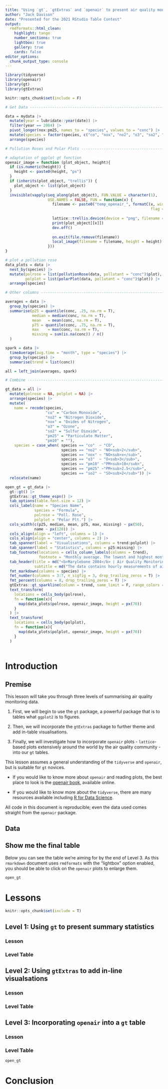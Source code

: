 ```yaml
---
title: "Using `gt`, `gtExtras` and `openair` to present air quality monitoring data"
author: "Jack Davison"
date: "Presented for the 2021 RStudio Table Contest"
output:
  rmdformats::html_clean: 
    highlight: tango
    number_sections: true
    lightbox: true
    gallery: true
    cards: false
editor_options: 
  chunk_output_type: console
---
```


```r

library(tidyverse)
library(openair)
library(gt)
library(gtExtras)

knitr::opts_chunk$set(include = F)

```

```r

# Get Data ----------------------------------------------------------------

data = mydata |>
  mutate(year = lubridate::year(date)) |> 
  filter(year == 2004) |> 
  pivot_longer(nox:pm25, names_to = "species", values_to = "conc") |> 
  mutate(species = factor(species, c("co", "nox", "no2", "o3", "so2", "pm25", "pm10"))) |> 
  arrange(species)

```

```r

# Pollution Roses and Polar Plots -----------------------------------------

# adaptation of ggplot gt function
openair_image = function (plot_object, height){
  if (is.numeric(height)) {
    height <- paste0(height, "px")
  }
  if (inherits(plot_object, "trellis")) {
    plot_object <- list(plot_object)
  }
  invisible(vapply(seq_along(plot_object), FUN.VALUE = character(1),
                   USE.NAMES = FALSE, FUN = function(x) {
                     filename <- paste0("temp_openair_", formatC(x, width = 4,
                                                                 flag = "0"), ".png")
                     
                     lattice::trellis.device(device = "png", filename = filename)
                     print(plot_object[[x]])
                     dev.off()
                     
                     on.exit(file.remove(filename))
                     local_image(filename = filename, height = height)
                   }))
}

# plot a pollution rose
data_plots = data |> 
  nest_by(species) |>
  mutate(polrose = list(pollutionRose(data, pollutant = "conc")$plot),
         polplot = list(polarPlot(data, pollutant = "conc")$plot)) |> 
  arrange(species)

```

```r

# Other columns -----------------------------------------------------------

averages = data |> 
  group_by(species) |> 
  summarise(p25 = quantile(conc, .25, na.rm = T),
            median = median(conc, na.rm = T),
            mean   = mean(conc, na.rm = T),
            p75 = quantile(conc, .75, na.rm = T),
            max    = max(conc, na.rm = T),
            missing = sum(is.na(conc)) / n()
  )

spark = data |>
  timeAverage(avg.time = "month", type = "species") |> 
  group_by(species) |> 
  summarise(trend = list(conc))

all = left_join(averages, spark)

```

```r
# Combine -----------------------------------------------------------------

gt_data = all |> 
  mutate(polrose = NA, polplot = NA) |> 
  arrange(species) |>
  mutate(
    name = recode(species,
                  "co" = "Carbon Monoxide",
                  "no2" = "Nitrogen Dioxide",
                  "nox" = "Oxides of Nitrogen",
                  "o3" = "Ozone",
                  "so2" = "Sulfur Dioxide",
                  "pm25" = "Particulate Matter",
                  "pm10" = ""),
    species = case_when( species == "co"  ~ "CO",
                         species == "no2" ~ "NO<sub>2</sub>",
                         species == "nox" ~ "NO<sub>x</sub>",
                         species == "o3"  ~ "O<sub>3</sub>",
                         species == "pm10" ~"PM<sub>10</sub>",
                         species == "pm25" ~"PM<sub>2.5</sub>",
                         species == "so2" ~ "SO<sub>2</sub>")) |> 
  relocate(name)

open_gt = gt_data |> 
  gt::gt() |> 
  gtExtras::gt_theme_espn() |> 
  tab_options(table.font.size = 12) |> 
  cols_label(name = "Species Name",
             species = "Formula",
             polrose = "Poll. Rose",
             polplot = "Polar Plt.") |> 
  cols_width(c(p25, median, mean, p75, max, missing) ~ px(50),
             name ~ px(120)) |> 
  cols_align(align = "left", columns = 1) |> 
  cols_align(align = "center", columns = 2) |> 
  tab_spanner(label = "Visualisations", columns = trend:polplot) |> 
  tab_spanner(label = "Statistics", columns = p25:missing) |> 
  tab_footnote(locations = cells_column_labels(columns = trend), 
               footnote = "Monthly average. The lowest and highest months are indicated with green and red, respectively.") |> 
  tab_header(title = md("<b>Marylebone 2004</b> | Air Quality Monitoring Summary"),
             subtitle = md("The data contains hourly measurements of air pollutant concentrations, wind speed and wind direction collected at the Marylebone (London) air quality monitoring supersite. The data were obtained using the <code>openair</code> package.")) |> 
  fmt_markdown(columns = species) |> 
  fmt_number(columns = 3:7, n_sigfig = 3, drop_trailing_zeros = T) |> 
  fmt_percent(columns = 8, drop_trailing_zeros = T) |> 
  gtExtras::gt_sparkline(column = trend, same_limit = F, range_colors = c("chartreuse3", "red")) |>  
  text_transform(
    locations = cells_body(polrose),
    fn = function(x){
      map(data_plots$polrose, openair_image, height = px(70))
    }
  ) |> 
  text_transform(
    locations = cells_body(polplot),
    fn = function(x){
      map(data_plots$polplot, openair_image, height = px(70))
    }
  )
  
```

# Introduction {.tabset}

## Premise { - }

This lesson will take you through three levels of summarising air quality monitoring data.

1.  First, we will begin to use the `gt` package, a powerful package that is to tables what `ggplot2` is to figures.

2.  Then, we will incorporate the `gtExtras` package to further theme and add in-table visualisations.

3.  Finally, we will investigate how to incorporate `openair` plots - `lattice`-based plots extensively around the world by the air quality community - into our `gt` tables.

This lesson assumes a general understanding of the `tidyverse` and `openair`, but is suitable for `gt` novices.

- If you would like to know more about `openair` and reading plots, the best place to look is the [openair book](https://bookdown.org/david_carslaw/openair/), available online.

- If you would like to know more about the `tidyverse`, there are many resources available including [R for Data Science](https://r4ds.had.co.nz/).

All code in this document is reproducible; even the data used comes straight from the `openair` package.

## Data { - } 

## Show me the final table { - }

Below you can see the table we're aiming for by the end of Level 3. As this `rmarkdown` document uses `rmdformats` with the "lightbox" option enabled, you should be able to click on the `openair` plots to enlarge them.

```r
open_gt
```

# Lessons

```r
knitr::opts_chunk$set(include = T)
```

## Level 1: Using `gt` to present summary statistics {.tabset .unnumbered}

### Lesson { - }

### Level Table { - }

## Level 2: Using `gtExtras` to add in-line visualsations {.tabset .unnumbered}

### Lesson { - }

### Level Table { - }

## Level 3: Incorporating `openair` into a `gt` table {.tabset .unnumbered}

### Lesson { - }

### Level Table { - }

```r
open_gt
```

# Conclusion

